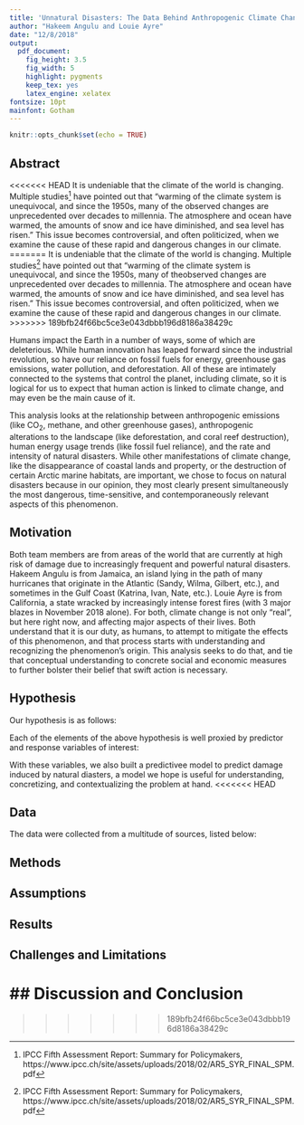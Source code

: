 ```yaml
---
title: 'Unnatural Disasters: The Data Behind Anthropogenic Climate Change'
author: "Hakeem Angulu and Louie Ayre"
date: "12/8/2018"
output: 
  pdf_document:
    fig_height: 3.5
    fig_width: 5
    highlight: pygments
    keep_tex: yes
    latex_engine: xelatex
fontsize: 10pt
mainfont: Gotham
---
```


```r
knitr::opts_chunk$set(echo = TRUE)
```

## Abstract

<<<<<<< HEAD
It is undeniable that the climate of the world is changing. Multiple studies^[IPCC Fifth Assessment Report: Summary for Policymakers, https://www.ipcc.ch/site/assets/uploads/2018/02/AR5_SYR_FINAL_SPM.pdf] have pointed out that "warming of the climate system is unequivocal, and since the 1950s, many of the observed changes are unprecedented  over decades to millennia. The atmosphere and ocean have warmed, the amounts of snow and ice have diminished, and sea level has risen." This issue becomes controversial, and often politicized, when we examine the cause of these rapid and dangerous changes in our climate.
=======
It is undeniable that the climate of the world is changing. Multiple studies^[IPCC Fifth Assessment Report: Summary for Policymakers, https://www.ipcc.ch/site/assets/uploads/2018/02/AR5_SYR_FINAL_SPM.pdf] have pointed out that "warming of the climate system is unequivocal, and since the 1950s, many of theobserved changes are unprecedented  over decades to millennia. The atmosphere and ocean have warmed, the amounts of snow and ice have diminished, and sea level has risen." This issue becomes controversial, and often politicized, when we examine the cause of these rapid and dangerous changes in our climate.
>>>>>>> 189bfb24f66bc5ce3e043dbbb196d8186a38429c

Humans impact the Earth in a number of ways, some of which are deleterious. While human innovation has leaped forward since the industrial revolution, so have our reliance on fossil fuels for energy, greenhouse gas emissions, water pollution, and deforestation. All of these are intimately connected to the systems that control the planet, including climate, so it is logical for us to expect that human action is linked to climate change, and may even be the main cause of it.

This analysis looks at the relationship between anthropogenic emissions (like CO$_2$, methane, and other greenhouse gases), anthropogenic alterations to the landscape (like deforestation, and coral reef destruction), human energy usage trends (like fossil fuel reliance), and the rate and intensity of natural disasters. While other manifestations of climate change, like the disappearance of coastal lands and property, or the destruction of certain Arctic marine habitats, are important, we chose to focus on natural disasters because in our opinion, they most clearly present simultaneously the most dangerous, time-sensitive, and contemporaneously relevant aspects of this phenomenon.

## Motivation

Both team members are from areas of the world that are currently at high risk of damage due to increasingly frequent and powerful natural disasters. Hakeem Angulu is from Jamaica, an island lying in the path of many hurricanes that originate in the Atlantic (Sandy, Wilma, Gilbert, etc.), and sometimes in the Gulf Coast (Katrina, Ivan, Nate, etc.). Louie Ayre is from California, a state wracked by increasingly intense forest fires (with 3 major blazes in November 2018 alone). For both, climate change is not only "real", but here right now, and affecting major aspects of their lives. Both understand that it is our duty, as humans, to attempt to mitigate the effects of this phenomenon, and that process starts with understanding and recognizing the phenomenon's origin. This analysis seeks to do that, and tie that conceptual understanding to concrete social and economic measures to further bolster their belief that swift action is necessary.

\newpage

## Hypothesis

Our hypothesis is as follows:

\textit{There is an association between anthropogenic emissions, landscape alterations, and resource usage trends and the rate and intensity of natural disasters}

Each of the elements of the above hypothesis is well proxied by predictor and response variables of interest:

\underline{Predictors:}

\begin{itemize}
  \item Anthropogenic emissions:
  \begin{itemize}
    \item CO$_2$ atmospheric levels
    \item Methane atmospheric levels
  \end{itemize}
  \item Anthropogenic landscape alterations:
  \begin{itemize}
    \item Deforestation levels
    \item Coral reef destruction levels
  \end{itemize}
  \item Human resource usage trends:
  \begin{itemize}
    \item Deforestation levels
    \item Coral reef destruction levels
  \end{itemize}
\end{itemize}

\underline{Response:}

\begin{itemize}
  \item The rate and intensity of natural disasters:
  \begin{itemize}
    \item The number of hurricanes making landfall in the United States per year
    \item The average wind speed of a hurricane making landfall in the United States
    \item The amount of land affected by fires in California per year
    \item The numbers of people displaced, injured, and killed due to natural disasters
    \item The amount of flooding in the United States per year
    \item The amount of money spent on repairing post-natural disaster property damage
  \end{itemize}
\end{itemize}

With these variables, we also built a predictivee model to predict damage induced by natural diasters, a model we hope is useful for understanding, concretizing, and contextualizing the problem at hand.
<<<<<<< HEAD

## Data

The data were collected from a multitude of sources, listed below:

\begin{itemize}
  \item National Centers for Environmental Information: National Oceanic and Atmospheric Administration's Storm Events Database\footnote{NOAA, https://www.ncdc.noaa.gov/stormevents/ftp.jsp}.
  
  This database includes information about storms (heavy rain, heavy snowfall, hurricane (typhoon), tropical storm, etc.) in every state in the United States from 1950 to 2018. It includes direct and indirect fatalities, estimated property damage, and estimated crop damage for each storm.
\end{itemize}

## Methods

## Assumptions

## Results

## Challenges and Limitations

## Discussion and Conclusion
=======
>>>>>>> 189bfb24f66bc5ce3e043dbbb196d8186a38429c

